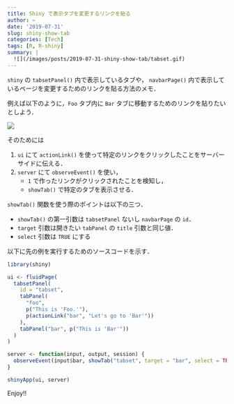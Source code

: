 ```yaml
---
title: Shiny で表示タブを変更するリンクを貼る
author: ~
date: '2019-07-31'
slug: shiny-show-tab
categories: [Tech]
tags: [R, R-shiny]
summary: |
  ![](/images/posts/2019-07-31-shiny-show-tab/tabset.gif)
---
```


`shiny` の `tabsetPanel()` 内で表示しているタブや， `navbarPage()` 内で表示しているページを変更するためのリンクを貼る方法のメモ．

例えば以下のように，`Foo` タブ内に `Bar` タブに移動するためのリンクを貼りたいとしよう．

![](/images/posts/2019-07-31-shiny-show-tab/tabset.gif)

そのためには

1. `ui` にて `actionLink()` を使って特定のリンクをクリックしたことをサーバーサイドに伝える．
1. `server` にて `observeEvent()` を使い，
    - `1` で作ったリンクがクリックされたことを検知し，
    - `showTab()` で特定のタブを表示させる．
    
`showTab()` 関数を使う際のポイントは以下の三つ．

- `showTab()` の第一引数は `tabsetPanel` ないし `navbarPage` の `id`．
- `target` 引数は開きたい `tabPanel` の `title` 引数と同じ値．
- `select` 引数は `TRUE` にする

以下に先の例を実行するためのソースコードを示す．

```r
library(shiny)

ui <- fluidPage(
  tabsetPanel(
    id = "tabset",
    tabPanel(
      "foo", 
      p("This is 'Foo.'"),
      p(actionLink("bar", "Let's go to 'Bar'"))
    ),
    tabPanel("bar", p("This is 'Bar'"))
  )
)

server <- function(input, output, session) {
  observeEvent(input$bar, showTab("tabset", target = "bar", select = TRUE))
}

shinyApp(ui, server)
```

Enjoy!!
